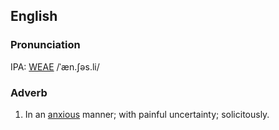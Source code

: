 ==English==
===Pronunciation===
IPA: [[WEAE]] /ˈæn.ʃəs.li/

===Adverb===
# In an [[anxious]] manner; with painful uncertainty; solicitously.
<!-- material copied from Webster's Revised Unabridged Dictionary (1913) -->